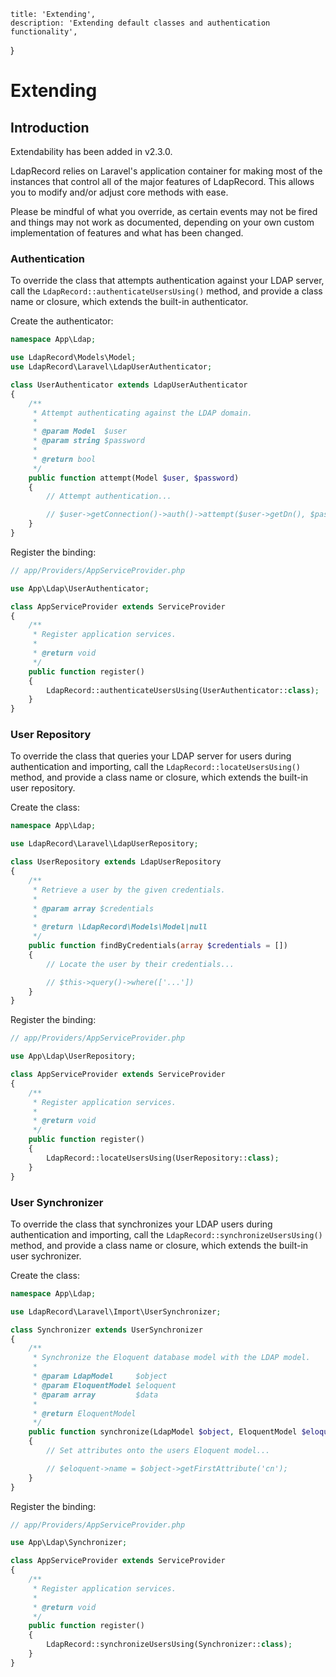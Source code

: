     title: 'Extending',
    description: 'Extending default classes and authentication functionality',
}


# Extending

## Introduction

<Important>
Extendability has been added in v2.3.0.
</Important>

LdapRecord relies on Laravel's application container for making most of the
instances that control all of the major features of LdapRecord. This
allows you to modify and/or adjust core methods with ease.

Please be mindful of what you override, as certain events may not be fired
and things may not work as documented, depending on your own custom
implementation of features and what has been changed.

### Authentication

To override the class that attempts authentication against your LDAP server,
call the `LdapRecord::authenticateUsersUsing()` method, and provide
a class name or closure, which extends the built-in authenticator.

Create the authenticator:

```php
namespace App\Ldap;

use LdapRecord\Models\Model;
use LdapRecord\Laravel\LdapUserAuthenticator;

class UserAuthenticator extends LdapUserAuthenticator
{
    /**
     * Attempt authenticating against the LDAP domain.
     *
     * @param Model  $user
     * @param string $password
     *
     * @return bool
     */
    public function attempt(Model $user, $password)
    {
        // Attempt authentication...

        // $user->getConnection()->auth()->attempt($user->getDn(), $password)...
    }
}
```

Register the binding:

```php
// app/Providers/AppServiceProvider.php

use App\Ldap\UserAuthenticator;

class AppServiceProvider extends ServiceProvider
{
    /**
     * Register application services.
     *
     * @return void
     */
    public function register()
    {
        LdapRecord::authenticateUsersUsing(UserAuthenticator::class);
    }
}
```

### User Repository

To override the class that queries your LDAP server for users during authentication
and importing, call the `LdapRecord::locateUsersUsing()` method, and provide
a class name or closure, which extends the built-in user repository.

Create the class:

```php
namespace App\Ldap;

use LdapRecord\Laravel\LdapUserRepository;

class UserRepository extends LdapUserRepository
{
    /**
     * Retrieve a user by the given credentials.
     *
     * @param array $credentials
     *
     * @return \LdapRecord\Models\Model|null
     */
    public function findByCredentials(array $credentials = [])
    {
        // Locate the user by their credentials...

        // $this->query()->where(['...'])
    }
}
```

Register the binding:

```php
// app/Providers/AppServiceProvider.php

use App\Ldap\UserRepository;

class AppServiceProvider extends ServiceProvider
{
    /**
     * Register application services.
     *
     * @return void
     */
    public function register()
    {
        LdapRecord::locateUsersUsing(UserRepository::class);
    }
}
```

### User Synchronizer

To override the class that synchronizes your LDAP users during authentication and
importing, call the `LdapRecord::synchronizeUsersUsing()` method, and provide
a class name or closure, which extends the built-in user sychronizer.

Create the class:

```php
namespace App\Ldap;

use LdapRecord\Laravel\Import\UserSynchronizer;

class Synchronizer extends UserSynchronizer
{
    /**
     * Synchronize the Eloquent database model with the LDAP model.
     *
     * @param LdapModel     $object
     * @param EloquentModel $eloquent
     * @param array         $data
     *
     * @return EloquentModel
     */
    public function synchronize(LdapModel $object, EloquentModel $eloquent, array $data = [])
    {
        // Set attributes onto the users Eloquent model...

        // $eloquent->name = $object->getFirstAttribute('cn');
    }
}
```

Register the binding:

```php
// app/Providers/AppServiceProvider.php

use App\Ldap\Synchronizer;

class AppServiceProvider extends ServiceProvider
{
    /**
     * Register application services.
     *
     * @return void
     */
    public function register()
    {
        LdapRecord::synchronizeUsersUsing(Synchronizer::class);
    }
}
```
